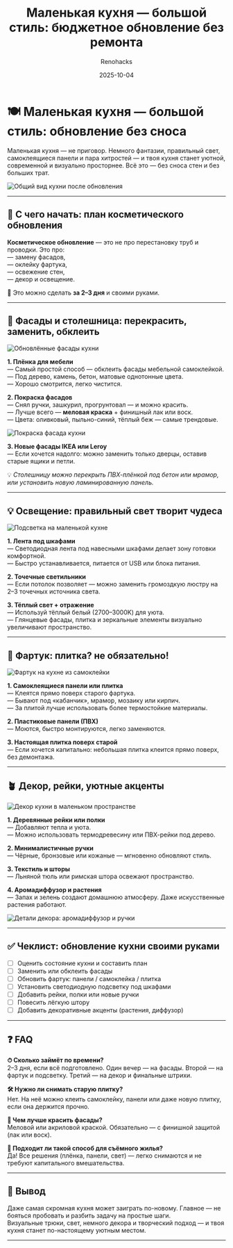 ﻿---
title: "Маленькая кухня — большой стиль: бюджетное обновление без ремонта"
description: "Как преобразить небольшую кухню своими руками: замена фасадов, самоклеящийся фартук, свет, декор и визуальные трюки — без сноса стен и больших затрат."
date: 2025-10-04
tags: ["кухня", "маленькие пространства", "бюджетный ремонт", "DIY", "интерьер"]
cover: "/images/kitchen-makeover/cover.png"
author: "Renohacks"
translationOf: "kitchen-makeover"
draft: false
---

# 🍽️ Маленькая кухня — большой стиль: обновление без сноса

Маленькая кухня — не приговор. Немного фантазии, правильный свет, самоклеящиеся панели и пара хитростей — и твоя кухня станет уютной, современной и визуально просторнее. Всё это — без сноса стен и без больших трат.

![Общий вид кухни после обновления](/images/kitchen-makeover/top-view.png "Финальный результат уютной маленькой кухни")

---

## 🧭 С чего начать: план косметического обновления

**Косметическое обновление** — это не про перестановку труб и проводки. Это про:  
— замену фасадов,  
— оклейку фартука,  
— освежение стен,  
— декор и освещение.

🔸 Это можно сделать **за 2–3 дня** и своими руками.

---

## 🧱 Фасады и столешница: перекрасить, заменить, обклеить

![Обновлённые фасады кухни](/images/kitchen-makeover/fasady.png "Фасады можно обновить без демонтажа всей кухни")

**1. Плёнка для мебели**  
— Самый простой способ — обклеить фасады мебельной самоклейкой.  
— Под дерево, камень, бетон, матовые однотонные цвета.  
— Хорошо смотрится, легко чистится.

**2. Покраска фасадов**  
— Снял ручки, зашкурил, прогрунтовал — и можно красить.  
— Лучше всего — **меловая краска** + финишный лак или воск.  
— Цвета: оливковый, пыльно-синий, тёплый беж — самые трендовые.

![Покраска фасада кухни](/images/kitchen-makeover/painting.png "Процесс обновления фасада меловой краской")

**3. Новые фасады IKEA или Leroy**  
— Если хочется надолго: можно заменить только дверцы, оставив старые ящики и петли.

💡 *Столешницу можно перекрыть ПВХ-плёнкой под бетон или мрамор, или установить новую ламинированную панель.*

---

## 💡 Освещение: правильный свет творит чудеса

![Подсветка на маленькой кухне](/images/kitchen-makeover/svet.png "Свет увеличивает пространство визуально")

**1. Лента под шкафами**  
— Светодиодная лента под навесными шкафами делает зону готовки комфортной.  
— Быстро устанавливается, питается от USB или блока питания.

**2. Точечные светильники**  
— Если потолок позволяет — можно заменить громоздкую люстру на 2–3 точечных источника света.

**3. Тёплый свет + отражение**  
— Используй тёплый белый (2700–3000K) для уюта.  
— Глянцевые фасады, плитка и зеркальные элементы визуально увеличивают пространство.

---

## 🧽 Фартук: плитка? не обязательно!

![Фартук на кухне из самоклейки](/images/kitchen-makeover/fartuk.png "Фартук можно обновить за вечер")

**1. Самоклеящиеся панели или плитка**  
— Клеятся прямо поверх старого фартука.  
— Бывают под «кабанчик», мрамор, мозаику или кирпич.  
— За плитой лучше использовать более термостойкие материалы.

**2. Пластиковые панели (ПВХ)**  
— Моются, быстро монтируются, легко заменяются.

**3. Настоящая плитка поверх старой**  
— Если хочется капитально: небольшая плитка клеится прямо поверх, без демонтажа.

---

## 🪴 Декор, рейки, уютные акценты

![Декор кухни в маленьком пространстве](/images/kitchen-makeover/dekor.png "Маленькая кухня может быть уютной и стильной")

**1. Деревянные рейки или полки**  
— Добавляют тепла и уюта.  
— Можно использовать термодревесину или ПВХ-рейки под дерево.

**2. Минималистичные ручки**  
— Чёрные, бронзовые или кожаные — мгновенно обновляют стиль.

**3. Текстиль и шторы**  
— Льняной тюль или римская штора освежают пространство.

**4. Аромадиффузор и растения**  
— Запах и зелень создают домашнюю атмосферу. Даже искусственные растения работают.

![Детали декора: аромадиффузор и ручки](/images/kitchen-makeover/macro-dekor.png "Макро-съёмка уютных деталей кухни")

---

## ✅ Чеклист: обновление кухни своими руками

- [ ] Оценить состояние кухни и составить план
- [ ] Заменить или обклеить фасады
- [ ] Обновить фартук: панели / самоклейка / плитка
- [ ] Установить светодиодную подсветку под шкафами
- [ ] Добавить рейки, полки или новые ручки
- [ ] Повесить лёгкую штору
- [ ] Добавить декоративные акценты (растения, диффузор)

---

## ❓ FAQ

**⏱ Сколько займёт по времени?**  
2–3 дня, если всё подготовлено. Один вечер — на фасады. Второй — на фартук и подсветку. Третий — на декор и финальные штрихи.

**🛠 Нужно ли снимать старую плитку?**  
Нет. На неё можно клеить самоклейку, панели или даже новую плитку, если она держится прочно.

**🎨 Чем лучше красить фасады?**  
Меловой или акриловой краской. Обязательно — с финишной защитой (лак или воск).

**📐 Подходит ли такой способ для съёмного жилья?**  
Да! Все решения (плёнка, панели, свет) — легко снимаются и не требуют капитального вмешательства.

---

## 🏁 Вывод

Даже самая скромная кухня может заиграть по-новому. Главное — не бояться пробовать и разбить задачу на простые шаги.  
Визуальные трюки, свет, немного декора и творческий подход — и твоя кухня станет по-настоящему уютным местом.

---
